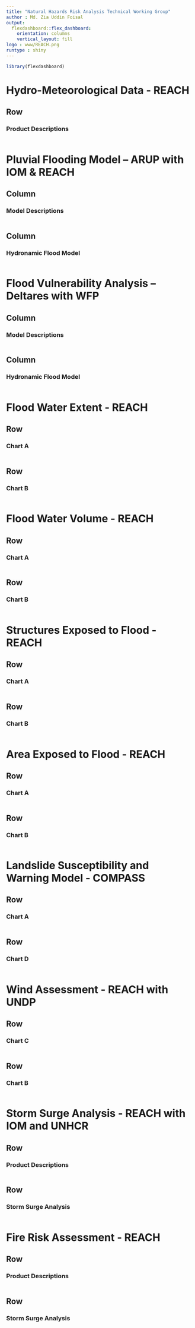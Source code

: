 ```yaml
---
title: "Natural Hazards Risk Analysis Technical Working Group"
author : Md. Zia Uddin Foisal
output: 
  flexdashboard::flex_dashboard:
    orientation: columns
    vertical_layout: fill
logo : www/REACH.png
runtype : shiny
---
```

<script>
$('.navbar-logo').wrap('www/REACH.png');
</script>

```r
library(flexdashboard)
```

Hydro-Meteorological Data - REACH{data-navmenu="Hydro-Meteorological Data"}
============================================================================== 
Row
-----------------------------------------------------------------------   
### Product Descriptions
```r

```

Pluvial Flooding Model – ARUP with IOM & REACH {data-navmenu="Flood Model"}
=======================================================================   
Column {data-width=650}
-----------------------------------------------------------------------
### Model Descriptions
```r

```
Column {data-width=350}
-----------------------------------------------------------------------
### Hydronamic Flood Model
```r

```

Flood Vulnerability Analysis – Deltares with WFP {data-navmenu="Flood Model"}
=======================================================================   
Column {data-width=350}
-----------------------------------------------------------------------
### Model Descriptions
```r

```
Column {data-width=650}
-----------------------------------------------------------------------
### Hydronamic Flood Model
```r

```


Flood Water Extent - REACH{data-orientation=rows data-navmenu="Flood Model"}
============================================================================== 
Row {data-width=650}
-----------------------------------------------------------------------   
### Chart A
```r

```
Row {data-width=350}
-----------------------------------------------------------------------
### Chart B
```r

```

Flood Water Volume - REACH {data-navmenu="Flood Model"}
============================================================================== 
Row {data-width=650}
-----------------------------------------------------------------------   
### Chart A
```r

```
Row {data-width=350}
-----------------------------------------------------------------------
### Chart B
```r

```


Structures Exposed to Flood - REACH{data-navmenu="Flood Model"}
============================================================================== 
Row {data-width=650}
-----------------------------------------------------------------------   
### Chart A
```r

```
Row {data-width=350}
-----------------------------------------------------------------------
### Chart B
```r

```

Area Exposed to Flood - REACH {data-navmenu="Flood Model"}
============================================================================== 
Row {data-width=650}
-----------------------------------------------------------------------   
### Chart A 
```r

```
Row {data-width=350}
-----------------------------------------------------------------------
### Chart B
```r

```



Landslide Susceptibility and Warning Model - COMPASS {data-navmenu="Landslide Model"}
============================================================================== 
Row {data-width=650}
-----------------------------------------------------------------------   
### Chart A
```r

```
Row {data-width=350}
-----------------------------------------------------------------------
### Chart D
```r

```


Wind Assessment - REACH with UNDP {data-navmenu="Wind Assessment"}
============================================================================== 
Row {data-width=350}
-----------------------------------------------------------------------   
### Chart C 
```r

```
Row {data-width=650}
-----------------------------------------------------------------------
### Chart B
```r

```
Storm Surge Analysis - REACH with IOM and UNHCR {data-navmenu="Storm Surge Analysis"}
============================================================================== 
Row {data-width=350}
-----------------------------------------------------------------------   
### Product Descriptions
```r

```
Row {data-width=650}
-----------------------------------------------------------------------
### Storm Surge Analysis
```r

```

Fire Risk Assessment - REACH {data-navmenu="Fire Risk Assessment"}
============================================================================== 
Row {data-width=350}
-----------------------------------------------------------------------   
### Product Descriptions
```r

```
Row {data-width=650}
-----------------------------------------------------------------------
### Storm Surge Analysis
```r

```





